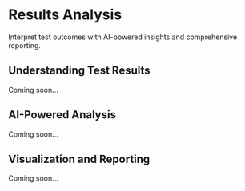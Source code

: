 # Results Analysis

Interpret test outcomes with AI-powered insights and comprehensive reporting.

## Understanding Test Results

Coming soon...

## AI-Powered Analysis

Coming soon...

## Visualization and Reporting

Coming soon...